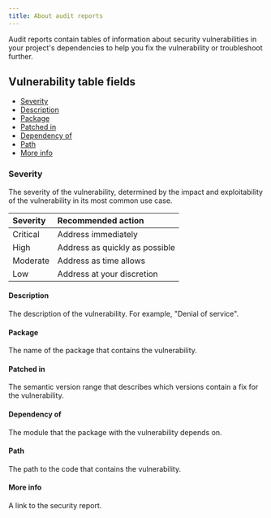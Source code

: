 ```yaml
---
title: About audit reports
---
```


Audit reports contain tables of information about security vulnerabilities in your project's dependencies to help you fix the vulnerability or troubleshoot further.

<Screenshot src="/packages-and-modules/securing-your-code/audit-report-results.png" alt="Screenshot showing command-line audit report results" />

## Vulnerability table fields

- [Severity](#severity)
- [Description](#description)
- [Package](#package)
- [Patched in](#patched-in)
- [Dependency of](#dependency-of)
- [Path](#path)
- [More info](#more-info)

### Severity

The severity of the vulnerability, determined by the impact and exploitability of the vulnerability in its most common use case.

| Severity | Recommended action             |
| :------- | :----------------------------- |
| Critical | Address immediately            |
| High     | Address as quickly as possible |
| Moderate | Address as time allows         |
| Low      | Address at your discretion     |

#### Description

The description of the vulnerability. For example, "Denial of service".

#### Package

The name of the package that contains the vulnerability.

#### Patched in

The semantic version range that describes which versions contain a fix for the vulnerability.

#### Dependency of

The module that the package with the vulnerability depends on.

#### Path

The path to the code that contains the vulnerability.

#### More info

A link to the security report.

